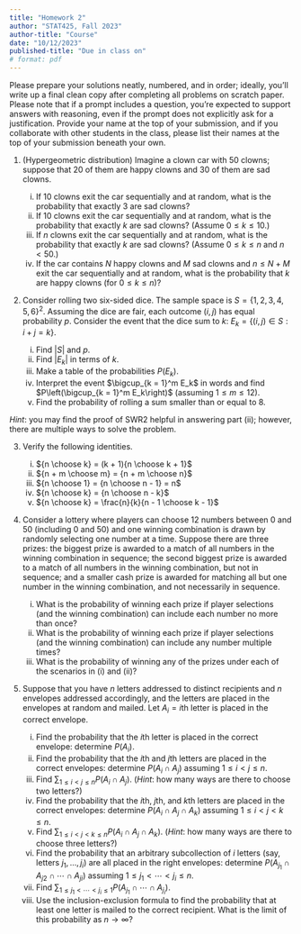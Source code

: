 ```yaml
---
title: "Homework 2"
author: "STAT425, Fall 2023"
author-title: "Course"
date: "10/12/2023"
published-title: "Due in class on"
# format: pdf
---
```


Please prepare your solutions neatly, numbered, and in order; ideally, you'll write up a final clean copy after completing all problems on scratch paper. Please note that if a prompt includes a question, you're expected to support answers with reasoning, even if the prompt does not explicitly ask for a justification. Provide your name at the top of your submission, and if you collaborate with other students in the class, please list their names at the top of your submission beneath your own.

1.  (Hypergeometric distribution) Imagine a clown car with 50 clowns; suppose that 20 of them are happy clowns and 30 of them are sad clowns.

    i.  If 10 clowns exit the car sequentially and at random, what is the probability that exactly 3 are sad clowns?
    ii. If 10 clowns exit the car sequentially and at random, what is the probability that exactly $k$ are sad clowns? (Assume $0\leq k \leq 10$.)
    iii. If $n$ clowns exit the car sequentially and at random, what is the probability that exactly $k$ are sad clowns? (Assume $0 \leq k \leq n$ and $n < 50$.)
    iv. If the car contains $N$ happy clowns and $M$ sad clowns and $n \leq N + M$ exit the car sequentially and at random, what is the probability that $k$ are happy clowns (for $0 \leq k \leq n$)?

2.  Consider rolling two six-sided dice. The sample space is $S = \{1, 2, 3, 4, 5, 6\}^2$. Assuming the dice are fair, each outcome $(i, j)$ has equal probability $p$. Consider the event that the dice sum to $k$: $E_k = \{(i, j)\in S: i + j = k\}$.

    i.  Find $|S|$ and $p$.
    ii. Find $|E_k|$ in terms of $k$.
    iii. Make a table of the probabilities $P(E_k)$.
    iv. Interpret the event $\bigcup_{k = 1}^m E_k$ in words and find $P\left(\bigcup_{k = 1}^m E_k\right)$ (assuming $1\leq m \leq 12$).
    v.  Find the probability of rolling a sum smaller than or equal to 8.

*Hint*: you may find the proof of SWR2 helpful in answering part (ii); however, there are multiple ways to solve the problem.

3.  Verify the following identities.

    i.  ${n \choose k} = (k + 1){n \choose k + 1}$
    ii. ${n + m \choose m} = {n + m \choose n}$
    iii. ${n \choose 1} = {n \choose n - 1} = n$
    iv. ${n \choose k} = {n \choose n - k}$
    v.  ${n \choose k} = \frac{n}{k}{n - 1 \choose k - 1}$

4.  Consider a lottery where players can choose 12 numbers between 0 and 50 (including 0 and 50) and one winning combination is drawn by randomly selecting one number at a time. Suppose there are three prizes: the biggest prize is awarded to a match of all numbers in the winning combination in sequence; the second biggest prize is awarded to a match of all numbers in the winning combination, but not in sequence; and a smaller cash prize is awarded for matching all but one number in the winning combination, and not necessarily in sequence.

    i.  What is the probability of winning each prize if player selections (and the winning combination) can include each number no more than once?
    ii. What is the probability of winning each prize if player selections (and the winning combination) can include any number multiple times?
    iii. What is the probability of winning any of the prizes under each of the scenarios in (i) and (ii)?

5.  Suppose that you have $n$ letters addressed to distinct recipients and $n$ envelopes addressed accordingly, and the letters are placed in the envelopes at random and mailed. Let $A_i = i\text{th letter is placed in the correct envelope}$.

    i.  Find the probability that the $i$th letter is placed in the correct envelope: determine $P(A_i)$.
    ii. Find the probability that the $i$th and $j$th letters are placed in the correct envelopes: determine $P(A_i \cap A_j)$ assuming $1 \leq i < j \leq n$.
    iii. Find $\sum_{1 \leq i < j \leq n} P(A_i \cap A_j)$. (*Hint*: how many ways are there to choose two letters?)
    iv. Find the probability that the $i$th, $j$th, and $k$th letters are placed in the correct envelopes: determine $P(A_i \cap A_j \cap A_k)$ assuming $1 \leq i < j < k \leq n$.
    v.  Find $\sum_{1 \leq i < j < k \leq n} P(A_i \cap A_j \cap A_k)$. (*Hint*: how many ways are there to choose three letters?)
    vi. Find the probability that an arbitrary subcollection of $i$ letters (say, letters $j_1, \dots, j_i$) are all placed in the right envelopes: determine $P(A_{j_1}\cap A_{j2} \cap \cdots \cap A_{ji})$ assuming $1 \leq j_1 < \cdots < j_i \leq n$.
    vii. Find $\sum_{1 \leq j_1 < \cdots < j_i \leq 1} P(A_{j_1} \cap \cdots \cap A_{j_i})$.
    viii. Use the inclusion-exclusion formula to find the probability that at least one letter is mailed to the correct recipient. What is the limit of this probability as $n \rightarrow \infty$?
